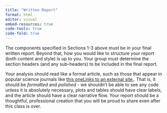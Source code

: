 ```yaml
---
title: "Written Report"
format: html
editor: visual
embed-resources: true
code-tools: true
code-fold: true
---
```


The components specified in Sections 1-3 above must be in your final written report. Beyond that, how you would like to structure your report (both content and style) is up to you. Your group must determine the section headers (and any sub-headers) to be included in the final report.

Your analysis should read like a formal article, such as those that appear in popular science journals like [this oneLinks to an external site.](https://www.scientificamerican.com/). That is, it should be *formatted* and *polished* - we shouldn’t be able to see any code unless it is absolutely necessary, plots and tables should have clear labels, and the article should have a clear narrative flow. Your report should be a thoughtful, professional creation that you will be proud to share even after this class is over.
